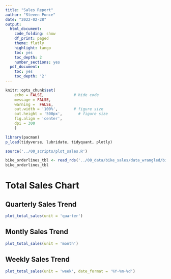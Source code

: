 ```yaml
---
title: "Sales Report"
author: "Steven Ponce"
date: "2022-02-28"
output:
  html_document:
    code_folding: show
    df_print: paged
    theme: flatly
    highlight: tango
    toc: yes
    toc_depth: 2
    number_sections: yes
  pdf_document:
    toc: yes
    toc_depth: '2'
---
```


```r
knitr::opts_chunk$set(
    echo = FALSE,             # hide code
    message = FALSE,
    warning =  FALSE,
    out.width = '100%',       # figure size
    out.height = '500px',       # figure size
    fig.align = 'center',
    dpi = 300
    )
``` 

```r
library(pacman)
p_load(tidyverse, lubridate, tidyquant, plotly)
```

```r
source('../00_scripts/plot_sales.R')
```

```r
bike_orderlines_tbl <- read_rds('../00_data/bike_sales/data_wrangled/bike_orderlines.rds')
bike_orderlines_tbl
```

# Total Sales Chart {.tabset .tabset-fade .tabset-pills}

## Quarterly Sales Trend

```r
plot_total_sales(unit = 'quarter')
```

## Montly Sales Trend

```r
plot_total_sales(unit = 'month')
``` 


## Weekly Sales Trend

```r
plot_total_sales(unit = 'week', date_format = '%Y-%m-%d')
``` 

